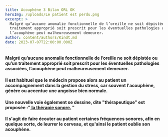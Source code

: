 ```yaml
---
title: Acouphène 3 Bilan ORL OK
heroImg: /uploads/Le patient est perdu.png
excerpt: >
  Malgré qu’aucune anomalie fonctionnelle de l’oreille ne soit dépistée ou qu’un
  traitement approprié soit prescrit pour les éventuelles pathologies associées,
  l’acouphène peut malheureusement demeurer.
author: content/authors/Kindt.md
date: 2023-07-07T22:00:00.000Z
---
```


#### Malgré qu’aucune anomalie fonctionnelle de l’oreille ne soit dépistée ou qu’un traitement approprié soit prescrit pour les éventuelles pathologies associées, l’acouphène peut malheureusement demeurer.

<Space height={26} />

#### Il est habituel que le médecin propose alors au patient un accompagnement dans la gestion du stress, car souvent l'acouphène, génère ou accentue une angoisse bien normale.

<Space height={26} />

#### Une nouvelle voie également se dessine, dite "thérapeutique" est proposée :"[ la thérapie sonore.]() "

#### Il s'agit de faire écouter au patient certaines fréquences sonores, afin en quelque sorte, de leurrer le cerveau, et qu'ainsi le patient oublie son acouphène.
